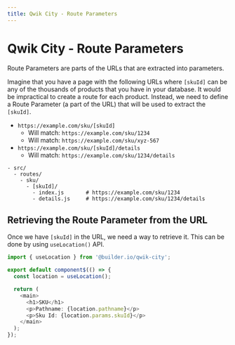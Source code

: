 ```yaml
---
title: Qwik City - Route Parameters
---
```


# Qwik City - Route Parameters 

Route Parameters are parts of the URLs that are extracted into parameters. 

Imagine that you have a page with the following URLs where `[skuId]` can be any of the thousands of products that you have in your database. It would be impractical to create a route for each product. Instead, we need to define a Route Parameter (a part of the URL) that will be used to extract the `[skuId]`.

- `https://example.com/sku/[skuId]` 
  - Will match: `https://example.com/sku/1234` 
  - Will match: `https://example.com/sku/xyz-567`
- `https://example.com/sku/[skuId]/details` 
  - Will match: `https://example.com/sku/1234/details`

```
- src/
  - routes/
    - sku/
      - [skuId]/
        - index.js       # https://example.com/sku/1234
        - details.js     # https://example.com/sku/1234/details
```


## Retrieving the Route Parameter from the URL

Once we have `[skuId]` in the URL, we need a way to retrieve it. This can be done by using `useLocation()` API.

```typescript
import { useLocation } from '@builder.io/qwik-city';

export default component$(() => {
  const location = useLocation();

  return (
    <main>
      <h1>SKU</h1>
      <p>Pathname: {location.pathname}</p>
      <p>Sku Id: {location.params.skuId}</p>
    </main>
  );
});
```
